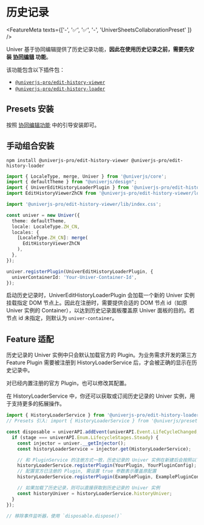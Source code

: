 
# 历史记录

<FeatureMeta texts={['-', '✅', '✅', '-', 'UniverSheetsCollaborationPreset' ]} />

Univer 基于协同编辑提供了历史记录功能，**因此在使用历史记录之前，需要先安装 [协同编辑](/guides/sheets/features/collaboration) 功能**。

该功能包含以下插件包：

- [`@univerjs-pro/edit-history-viewer`](https://www.npmjs.com/package/@univerjs-pro/edit-history-viewer)
- [`@univerjs-pro/edit-history-loader`](https://www.npmjs.com/package/@univerjs-pro/edit-history-loader)

## Presets 安装

按照 [协同编辑功能](/guides/sheets/features/collaboration) 中的引导安装即可。

## 手动组合安装

```shell npm2yarn
npm install @univerjs-pro/edit-history-viewer @univerjs-pro/edit-history-loader
```

```typescript {3-4,6,13,18-20}
import { LocaleType, merge, Univer } from '@univerjs/core';
import { defaultTheme } from "@univerjs/design";
import { UniverEditHistoryLoaderPlugin } from '@univerjs-pro/edit-history-loader';
import EditHistoryViewerZhCN from '@univerjs-pro/edit-history-viewer/locale/zh-CN';

import '@univerjs-pro/edit-history-viewer/lib/index.css';

const univer = new Univer({
  theme: defaultTheme,
  locale: LocaleType.ZH_CN,
  locales: {
    [LocaleType.ZH_CN]: merge(
      EditHistoryViewerZhCN
    ),
  },
});

univer.registerPlugin(UniverEditHistoryLoaderPlugin, { 
  univerContainerId: 'Your-Univer-Container-Id',
});
```

启动历史记录时，UniverEditHistoryLoaderPlugin 会加载一个新的 Univer 实例挂载指定 DOM 节点上。因此在注册时，需要提供合适的 DOM 节点 id（如原 Univer 实例的 Container），以达到历史记录面板覆盖原 Univer 面板的目的。若节点 id 未指定，则默认为  `univer-container`。

## Feature 适配

历史记录的 Univer 实例中只会默认加载官方的 Plugin。为业务需求开发的第三方 Feature Plugin 需要被注册到 HistoryLoaderService 后，才会被正确的显示在历史记录中。

对已经内置注册的官方 Plugin，也可以修改其配置。

在 HistoryLoaderService 中，你还可以获取或订阅历史记录的 Univer 实例，用于支持更多的拓展操作。

```typescript
import { HistoryLoaderService } from '@univerjs-pro/edit-history-loader';
// Presets 引入: import { HistoryLoaderService } from '@univerjs/presets/preset-sheets-collaboration';

const disposable = univerAPI.addEvent(univerAPI.Event.LifeCycleChanged, ({ stage }) => {
  if (stage === univerAPI.Enum.LifecycleStages.Steady) {
    const injector = univer.__getInjector();
    const historyLoaderService = injector.get(HistoryLoaderService);

    // 和 PluginService 的注册方式一致，历史记录的 Univer 实例在新建后会按照以下配置来注册对应 Plugin
    historyLoaderService.registerPlugin(YourPlugin, YourPluginConfig);
    // 配置官方已注册的 Plugin, 需设置 true 参数表示覆盖原配置
    historyLoaderService.registerPlugin(ExamplePlugin, ExamplePluginConfig, true);

    // 如果加载了历史记录，则可以直接获取到历史记录的 Univer 实例
    const historyUniver = historyLoaderService.historyUniver;
  }
});
 
// 移除事件监听器，使用 `disposable.dispose()`
```
